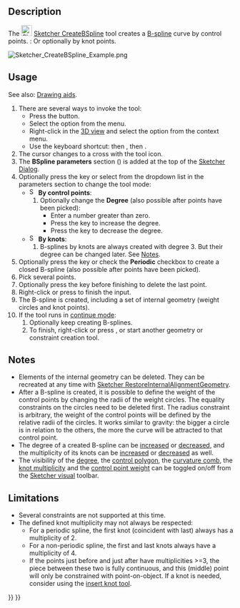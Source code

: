 <languages/>

<div class="mw-translate-fuzzy">
{{Docnav/zh-cn
|[[Sketcher_CompCreateBSpline/zh-cn|创建B样条]]
|[[Sketcher_CreatePeriodicBSpline/zh-cn|创建周期B样条曲线]]
|[[Sketcher_Workbench/zh-cn|Sketcher]]
|IconL=Sketcher_CompCreateBSpline.png
|IconR=Sketcher_CreatePeriodicBSpline.svg
|IconC=Workbench_Sketcher.svg
}}
</div>

{{GuiCommand
|Name=Sketcher CreateBSpline
|MenuLocation=Sketch → Sketcher geometries → Create B-spline
|Workbenches=[[Sketcher_Workbench|Sketcher]]
|Shortcut={{KEY|G}} {{KEY|B}} {{KEY|B}}
|Version=0.17
|SeeAlso=[[Sketcher_CreatePeriodicBSpline|Sketcher CreatePeriodicBSpline]]
}}

==Description==

The [[Image:Sketcher_CreateBSpline.svg|24px]] [[Sketcher_CreateBSpline|Sketcher CreateBSpline]] tool creates a [[B-Splines|B-spline]] curve by control points. {{Version|1.0}}: Or optionally by knot points.

[[Image:Sketcher_CreateBSpline_Example.png]]
{{Caption|B-spline curve (white) defined by 5 control points.<br>
The control polygon (green) connects the control points (marked with dark yellow weight circles).<br>
The number 3 (green, without brackets) in the center refers to the [[Sketcher_BSplineIncreaseDegree#Description|degree]] of the B-spline.<br>
The numbers (1) and (4) (green, in round brackets) refer to the [[Sketcher_BSplineDecreaseKnotMultiplicity#Description|multiplicity]] of the knot points.<br>
The numbers [1.00] (green, in square brackets) refer to the weights of the control points.}}

==Usage==

See also: [[Sketcher_Workbench#Drawing_aids|Drawing aids]].

# There are several ways to invoke the tool:
#* Press the {{Button|[[Image:Sketcher_CreateBSpline.svg|16px]] [[Sketcher_CreateBSpline|B-spline by control points]]}} button.
#* Select the {{MenuCommand|Sketcher → Sketcher geometries → [[Image:Sketcher_CreateBSpline.svg|16px]] Create B-spline}} option from the menu.
#* Right-click in the [[3D_view|3D view]] and select the {{MenuCommand|[[Image:Sketcher_CreateBSpline.svg|16px]] Create B-spline}} option from the context menu. {{Version|1.0}}
#* Use the keyboard shortcut: {{KEY|G}} then {{KEY|B}}, then {{KEY|B}}.
# The cursor changes to a cross with the tool icon.
# The '''BSpline parameters''' section ({{Version|1.0}}) is added at the top of the [[Sketcher_Dialog|Sketcher Dialog]].
# Optionally press the {{KEY|M}} key or select from the dropdown list in the parameters section to change the tool mode:
#* [[Image:Sketcher_CreateBSpline.svg|16px]] '''By control points''':
#*# Optionally change the '''Degree''' (also possible after points have been picked):
#*#* Enter a number greater than zero.
#*#* Press the {{KEY|U}} key to increase the degree.
#*#* Press the {{KEY|J}} key to decrease the degree.
#* [[Image:Sketcher_CreateBSplineByInterpolation.svg|16px]] '''By knots''': {{Version|1.0}}
#*# B-splines by knots are always created with degree 3. But their degree can be changed later. See [[#Notes|Notes]].
# Optionally press the {{KEY|R}} key or check the '''Periodic''' checkbox to create a closed B-spline (also possible after points have been picked). {{Version|1.0}}
# Pick several points.
# Optionally press the {{KEY|F}} key before finishing to delete the last point. {{Version|1.0}}
# Right-click or press {{KEY|Esc}} to finish the input.
# The B-spline is created, including a set of internal geometry (weight circles and knot points).
# If the tool runs in [[Sketcher_Workbench#Continue_modes|continue mode]]:
## Optionally keep creating B-splines.
## To finish, right-click or press {{KEY|Esc}}, or start another geometry or constraint creation tool.

==Notes==

* Elements of the internal geometry can be deleted. They can be recreated at any time with [[Sketcher_RestoreInternalAlignmentGeometry|Sketcher RestoreInternalAlignmentGeometry]].
* After a B-spline is created, it is possible to define the weight of the control points by changing the radii of the weight circles. The equality constraints on the circles need to be deleted first. The radius constraint is arbitrary, the weight of the control points will be defined by the relative radii of the circles. It works similar to gravity: the bigger a circle is in relation to the others, the more the curve will be attracted to that control point.
* The degree of a created B-spline can be [[Sketcher_BSplineIncreaseDegree|increased]] or [[Sketcher_BSplineDecreaseDegree|decreased]], and the multiplicity of its knots can be [[Sketcher_BSplineIncreaseKnotMultiplicity|increased]] or [[Sketcher_BSplineIncreaseKnotMultiplicity|decreased]] as well.
* The visibility of the [[Sketcher_BSplineDegree|degree]], the [[Sketcher_BSplinePolygon|control polygon]], the [[Sketcher_BSplineComb|curvature comb]], the [[Sketcher_BSplineKnotMultiplicity|knot multiplicity]] and the [[Sketcher_BSplinePoleWeight|control point weight]] can be toggled on/off from the [[Sketcher_Workbench#Sketcher visual|Sketcher visual]] toolbar.

==Limitations==

* Several constraints are not supported at this time.
* The defined knot multiplicity may not always be respected:
** For a periodic spline, the first knot (coincident with last) always has a multiplicity of 2.
** For a non-periodic spline, the first and last knots always have a multiplicity of 4.
** If the points just before and just after have multiplicities >=3, the piece between these two is fully continuous, and this (middle) point will only be constrained with point-on-object. If a knot is needed, consider using the [[Sketcher_BSplineInsertKnot|insert knot tool]].


<div class="mw-translate-fuzzy">
{{Docnav/zh-cn
|[[Sketcher_CompCreateBSpline/zh-cn|创建B样条]]
|[[Sketcher_CreatePeriodicBSpline/zh-cn|创建周期B样条曲线]]
|[[Sketcher_Workbench/zh-cn|Sketcher]]
|IconL=Sketcher_CompCreateBSpline.png
|IconR=Sketcher_CreatePeriodicBSpline.svg
|IconC=Workbench_Sketcher.svg
}}
</div>

{{Sketcher_Tools_navi{{#translation:}}}}
{{Userdocnavi{{#translation:}}}}